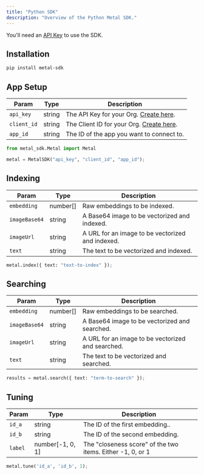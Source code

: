 ```yaml
---
title: "Python SDK"
description: "Overview of the Python Metal SDK."
---
```


<Note>You'll need an [API Key](/misc-get-keys) to use the SDK.</Note>
## Installation

```bash
pip install metal-sdk
```

## App Setup

| Param       | Type   | Description                                                |
| ----------- | ------ | ---------------------------------------------------------- |
| `api_key`   | string | The API Key for your Org. [Create here](/misc-get-keys).   |
| `client_id` | string | The Client ID for your Org. [Create here](/misc-get-keys). |
| `app_id`    | string | The ID of the app you want to connect to.                  |

```python
from metal_sdk.Metal import Metal

metal = MetalSDK("api_key", "client_id", "app_id");
```

## Indexing

| Param         | Type     | Description                                      |
| ------------- | -------- | ------------------------------------------------ |
| `embedding`   | number[] | Raw embeddings to be indexed.                    |
| `imageBase64` | string   | A Base64 image to be vectorized and indexed.     |
| `imageUrl`    | string   | A URL for an image to be vectorized and indexed. |
| `text`        | string   | The text to be vectorized and indexed.           |

```python
metal.index({ text: "text-to-index" });
```

## Searching

| Param         | Type     | Description                                       |
| ------------- | -------- | ------------------------------------------------- |
| `embedding`   | number[] | Raw embeddings to be searched.                    |
| `imageBase64` | string   | A Base64 image to be vectorized and searched.     |
| `imageUrl`    | string   | A URL for an image to be vectorized and searched. |
| `text`        | string   | The text to be vectorized and searched.           |

```python
results = metal.search({ text: "term-to-search" });
```

## Tuning

| Param   | Type             | Description                                                |
| ------- | ---------------- | ---------------------------------------------------------- |
| `id_a`  | string           | The ID of the first embedding..                            |
| `id_b`  | string           | The ID of the second embedding.                            |
| `label` | number[-1, 0, 1] | The "closeness score" of the two items. Either -1, 0, or 1 |

```python
metal.tune('id_a', 'id_b', 1);
```
